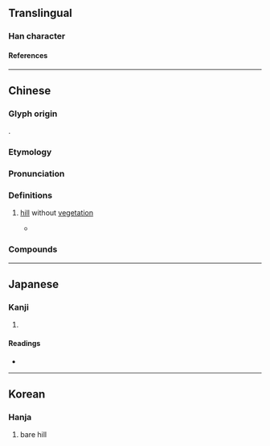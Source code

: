{{character info/new}}
==Translingual==

===Han character===
{{Han char|rn=46|rad=山|as=03|sn=6|four=27717|canj=USU,XUSU|ids=⿰山己}}

====References====
{{Han ref|kx=0307.271|dkj=07891|dj=0607.150|hdz=10761.220|uh=5C7A}}

----

==Chinese==
{{zh-forms}}

===Glyph origin===
{{Han etym}}
{{Han compound|山|己|ls=psc|c1=s|c2=p|t1=mountain; hill}}.

===Etymology===
{{rfe|zh}}

===Pronunciation===
{{zh-pron
|m=qǐ
|m-s=
|c=hei2,gei2
|c-t=gei2
|g=
|h=pfs=khí;gd=ki3
|j=
|mb=
|md=gī
|mn=ml:khí
|mn-t=ki2
|w=2qi
|x=
|mc=y
|oc=y
|cat=n
}}

===Definitions===
{{zh-hanzi}}

# {{lb|zh|literary}} [[hill]] without [[vegetation]]
#* {{zh-x|陟 彼 屺 兮，瞻望 母 兮。|I ascend that '''bare hill''',<br>And look towards [the residence of] my mother.|ref=Shijing}}

===Compounds===
{{zh-der|陟岵陟屺|陟屺}}

----

==Japanese==

===Kanji===
{{ja-kanji|grade=|rs=山03}}

# {{rfdef|ja|sort=山03}}

====Readings====
* {{ja-readings|on=[[き]] (ki)|kun=}}

----

==Korean==

===Hanja===
{{ko-hanja|hangeul=기|rv=gi|mr=ki}}

# bare hill